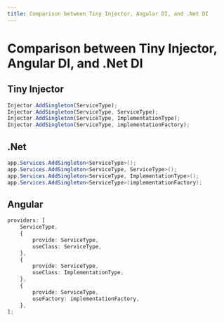 ```yaml
---
title: Comparison between Tiny Injector, Angular DI, and .Net DI
---
```


# Comparison between Tiny Injector, Angular DI, and .Net DI

## Tiny Injector

```typescript
Injector.AddSingleton(ServiceType);
Injector.AddSingleton(ServiceType, ServiceType);
Injector.AddSingleton(ServiceType, ImplementationType);
Injector.AddSingleton(ServiceType, implementationFactory);
```

## .Net

```c#
app.Services.AddSingleton<ServiceType>();
app.Services.AddSingleton<ServiceType, ServiceType>();
app.Services.AddSingleton<ServiceType, ImplementationType>();
app.Services.AddSingleton<ServiceType>(implementationFactory);
```

## Angular

```typescript
providers: [
	ServiceType,
	{
		provide: ServiceType,
		useClass: ServiceType,
	},
	{
		provide: ServiceType,
		useClass: ImplementationType,
	},
	{
		provide: ServiceType,
		useFactory: implementationFactory,
	},
];
```
